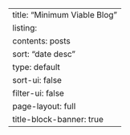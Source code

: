 ---
title: "Minimum Viable Blog"
listing:
    contents: posts
    sort: "date desc"
    type: default
    sort-ui: false
    filter-ui: false
page-layout: full
title-block-banner: true
---